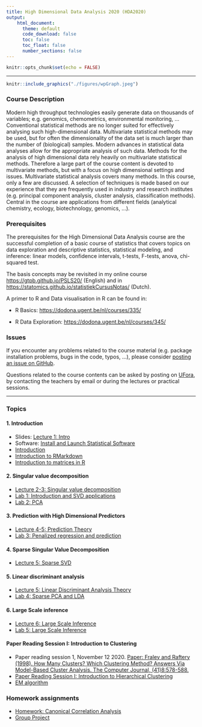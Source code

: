 ```yaml
---
title: High Dimensional Data Analysis 2020 (HDA2020)
output:
    html_document:
      theme: default
      code_download: false
      toc: false
      toc_float: false
      number_sections: false
---
```


```r
knitr::opts_chunk$set(echo = FALSE)
```

***

```r
knitr::include_graphics("./figures/wpGraph.jpeg")
```


### Course Description

Modern high throughput technologies easily generate data on thousands of variables; e.g. genomics, chemometrics, environmental monitoring, ... Conventional statistical methods are no longer suited for effectively analysing such high-dimensional data. Multivariate statistical methods may be used, but for often the dimensionality of the data set is much larger than the number of (biological) samples. Modern advances in statistical data analyses allow for the appropriate analysis of such data.  Methods for the analysis of high dimensional data rely heavily on multivariate statistical methods. Therefore a large part of the course content is devoted to multivariate methods, but with a focus on high dimensional settings and issues.  Multivariate statistical analysis covers many methods. In this course, only a few are discussed. A selection of techniques is made based on our experience that they are frequently used in industry and research institutes (e.g. principal component analysis, cluster analysis, classification methods). Central in the course are applications from different fields (analytical chemistry, ecology, biotechnology, genomics, …).

### Prerequisites

The prerequisites for the High Dimensional Data Analysis course are the successful completion of a basic course of statistics that covers topics on data exploration and descriptive statistics, statistical modeling, and inference: linear models, confidence intervals, t-tests, F-tests, anova, chi-squared test.

The basis concepts may be revisited in my online course <https://gtpb.github.io/PSLS20/> (English) and in <https://statomics.github.io/statistiekCursusNotas/> (Dutch).

A primer to R and Data visualisation  in R can be found in:

- R Basics: <https://dodona.ugent.be/nl/courses/335/>

- R Data Exploration: <https://dodona.ugent.be/nl/courses/345/>

### Issues

If you encounter any problems related to the course material (e.g. package installation problems, bugs in the code, typos, ...), please consider [posting an issue on GitHub](https://github.com/statOmics/HDA2020/issues).

Questions related to the course contents can be asked by posting on [UFora](https://ufora.ugent.be/d2l/le/221212/discussions/topics/23086/View), by contacting the teachers by email or during the lectures or practical sessions.

---

### Topics

#### 1. Introduction

  - Slides: [Lecture 1: Intro](slides/IntroHighDim.pdf)
  - Software: [Install and Launch Statistical Software](./software4stats.html)
  - [Introduction](./intro.html)
  - [Introduction to RMarkdown](./Introduction-RMarkdown.html)
  - [Introduction to matrices in R](./Introduction-Matrices-R.html)


#### 2. Singular value decomposition

  - [Lecture 2-3: Singular value decomposition](./svd.html)
  - [Lab 1: Introduction and SVD applications](./Lab1-Intro-SVD.html)
  - [Lab 2: PCA](./Lab2-PCA.html)

#### 3. Prediction with High Dimensional Predictors

  - [Lecture 4-5: Prediction Theory](./prediction.html)
  - [Lab 3: Penalized regression and prediction](./Lab3-Penalized-Regression.html)

#### 4. Sparse Singular Value Decomposition

  - [Lecture 5: Sparse SVD](./sparseSvd.html)

#### 5. Linear discriminant analysis

  - [Lecture 5: Linear Discriminant Analysis Theory](./lda.html)
  - [Lab 4: Sparse PCA and LDA](./Lab4-Sparse-PCA-LDA.html)

#### 6. Large Scale inference

  - [Lecture 6: Large Scale Inference](./lsi.html)
  - [Lab 5: Large Scale Inference](./Lab5-Large-Scale-Inference.html)

#### Paper Reading Session I: Introduction to Clustering

  - Paper reading session 1, November 12 2020. [Paper: Fraley and Raftery (1998). How Many Clusters? Which Clustering Method? Answers Via Model-Based Cluster Analysis. The Computer Journal, (41)8:578-588.](https://sites.stat.washington.edu/people/raftery/Research/PDF/fraley1998.pdf)
  - [Paper Reading Session I: Introduction to Hierarchical Clustering](./hclust.html)
  - [EM algorithm](./em.html)

### Homework assignments

- [Homework: Canonical Correlation Analysis](./HW-CCA.html)
- [Group Project](./Project.html)
